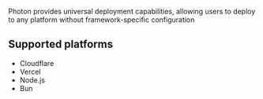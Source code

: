 
<AlphaWarning message="Deployment adapters are in alpha. Some features may be incomplete." />

Photon provides universal deployment capabilities, allowing users to deploy to any platform without framework-specific configuration

## Supported platforms

- <Link href="/guide/deploy/cloudflare">Cloudflare</Link>
- <Link href="/guide/deploy/vercel">Vercel</Link>
- <Link href="/guide/deploy/node">Node.js</Link>
- <Link href="/guide/deploy/bun">Bun</Link>
